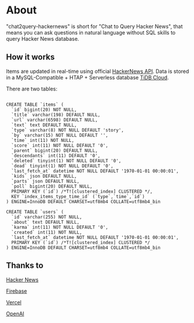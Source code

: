 
# About

"chat2query-hackernews" is short for "Chat to Query Hacker News", that means you can ask questions in natural language without SQL skills to query Hacker News database.

## How it works
Items are updated in real-time using official [HackerNews API](https://github.com/HackerNews/API). Data is stored in a MySQL-Compatible + HTAP + Serverless  database [TiDB Cloud](https://tidbcloud.com/channel?utm_source=chat2query-hackernews&utm_medium=referral).

There are two tables:

<code class="sql hljs language-sql">
CREATE TABLE `items` (
  `id` bigint(20) NOT NULL,
  `title` varchar(198) DEFAULT NULL,
  `url` varchar(6598) DEFAULT NULL,
  `text` text DEFAULT NULL,
  `type` varchar(8) NOT NULL DEFAULT 'story',
  `by` varchar(15) NOT NULL DEFAULT '',
  `time` int(11) NOT NULL,
  `score` int(11) NOT NULL DEFAULT '0',
  `parent` bigint(20) DEFAULT NULL,
  `descendants` int(11) DEFAULT '0',
  `deleted` tinyint(1) NOT NULL DEFAULT '0',
  `dead` tinyint(1) NOT NULL DEFAULT '0',
  `last_fetch_at` datetime NOT NULL DEFAULT '1970-01-01 00:00:01',
  `kids` json DEFAULT NULL,
  `parts` json DEFAULT NULL,
  `poll` bigint(20) DEFAULT NULL,
  PRIMARY KEY (`id`) /*T![clustered_index] CLUSTERED */,
  KEY `index_items_type_time_id` (`type`,`time`,`id`)
) ENGINE=InnoDB DEFAULT CHARSET=utf8mb4 COLLATE=utf8mb4_bin
</code>

```
CREATE TABLE `users` (
  `id` varchar(255) NOT NULL,
  `about` text DEFAULT NULL,
  `karma` int(11) NOT NULL DEFAULT '0',
  `created` int(11) NOT NULL,
  `last_fetch_at` datetime NOT NULL DEFAULT '1970-01-01 00:00:01',
  PRIMARY KEY (`id`) /*T![clustered_index] CLUSTERED */
) ENGINE=InnoDB DEFAULT CHARSET=utf8mb4 COLLATE=utf8mb4_bin
```

## Thanks to
[Hacker News](https://news.ycombinator.com/)

[Firebase](https://www.firebase.com/)

[Vercel](https://vercel.com/)

[OpenAI](https://openai.com/)


